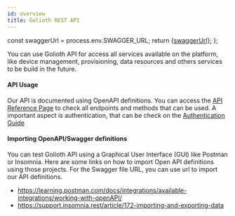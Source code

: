 ```yaml
---
id: overview
title: Golioth REST API
---
```


  const swaggerUrl = process.env.SWAGGER_URL;
  return <a href={swaggerUrl}>{swaggerUrl}</a>;
};

You can use Golioth API for access all services available on the platform, like device management, provisioning, data resources and others services to be build in the future.

#### API Usage

Our API is documented using OpenAPI definitions. You can access the [API Reference Page](/docs/reference/api-docs) to check all endpoints and methods that can be used. A important aspect is authentication, that can be check on the [Authentication Guide](./auth)

#### Importing OpenAPI/Swagger definitions

You can test Golioth API using a Graphical User Interface (GUI) like Postman or Insomnia. Here are some links on how to import Open API definitions using those projects. For the Swagger file URL, you can use <SwaggerUrl/> url to import our API definitions.

- https://learning.postman.com/docs/integrations/available-integrations/working-with-openAPI/
- https://support.insomnia.rest/article/172-importing-and-exporting-data
